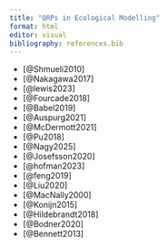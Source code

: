 ```yaml
---
title: "QRPs in Ecological Modelling"
format: html
editor: visual
bibliography: references.bib
---
```


-   [@Shmueli2010]
-   [@Nakagawa2017]
-   [@lewis2023]
-   [@Fourcade2018]
-   [@Babel2019]
-   [@Auspurg2021]
-   [@McDermott2021]
-   [@Pu2018]
-   [@Nagy2025]
-   [@Josefsson2020]
-   [@hofman2023]
-   [@feng2019]
-   [@Liu2020]
-   [@MacNally2000]
-   [@Konijn2015]
-   [@Hildebrandt2018]
-   [@Bodner2020]
-   [@Bennett2013]
